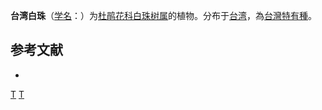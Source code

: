 {{Speciesbox 
| genus = Gaultheria
| species = taiwaniana
| authority = [[应昭舜|S. S. Ying]]
}}
'''台湾白珠'''（[[学名|学名]]：{{lang|la|''Gaultheria taiwaniana''}}）为[[杜鹃花科|杜鹃花科]][[白珠树属|白珠树属]]的植物。分布于[[台湾|台湾]]，為[[台灣植物特有種列表|台灣特有種]]。

== 参考文献 ==
<div class="references-small">
* {{cite web| url =http://www.bioinfo.cn/db05/KmzwSpecies.php?action=view&id=23553| title =台湾白珠| work =《中国高等植物数据库全库》| publisher =中国科学院微生物研究所| author =昆明植物研究所| accessdate =2009-02-25| deadurl =yes| archiveurl =https://web.archive.org/web/20160305090746/http://www.bioinfo.cn/db05/KmzwSpecies.php?action=view&id=23553| archivedate =2016-03-05}}
</div>
{{Taxonbar|from=Q10914875}}

[[Category:白珠树属|T]]
[[Category:台灣特有種|T]]


{{植物小作品}}